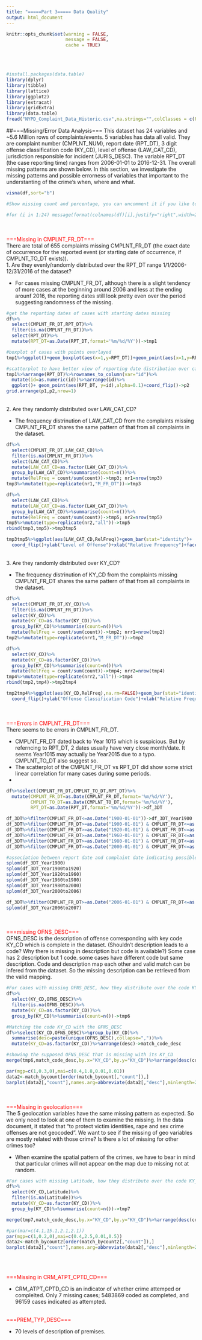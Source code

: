 ```yaml
---
title: "=====Part 3===== Data Quality"
output: html_document
---
```


```r
knitr::opts_chunk$set(warning = FALSE,
                      message = FALSE, 
                      cache = TRUE)
```
\
\
```r
#install.packages(data.table)
library(dplyr)
library(tibble)
library(lattice)
library(ggplot2)
library(extracat)
library(gridExtra)
library(data.table)
fread("NYPD_Complaint_Data_Historic.csv",na.strings="",colClasses = c(PARKS_NM="c",HADEVELOPT="c"))->df
```
##===Missing/Error Data Analysis===
This dataset has 24 variables and ~5.6 Million rows of complaints/events. 5 variables has data all valid. They are complaint number (CMPLNT_NUM),  report date (RPT_DT), 3 digit offense classification code (KY_CD), level of offense (LAW_CAT_CD), jurisdiction responsible for incident (JURIS_DESC). The variable RPT_DT (the case reporting time) ranges from 2006-01-01 to 2016-12-31. The overall missing patterns are shown below. In this section, we investigate the missing patterns and possible errorness of variables that important to the understanting of the crime's when, where and what. 
\
```r
visna(df,sort="b")

#Show missing count and percentage, you can uncomment it if you like to see the statistics.

#for (i in 1:24) message(format(colnames(df)[i],justify="right",width=20),"\t",format(sum(is.na(dplyr::select(df,i))),digits=7),"\t",sum(is.na(dplyr::select(df,i)))*100/nrow(df))
```
\
\
<span style="color:red">===Missing in CMPLNT_FR_DT===</span>
\
There are total of 655 complaints missing CMPLNT_FR_DT (the exact date of occurrence for the reported event (or starting date of occurrence, if CMPLNT_TO_DT exists)).
\
1. Are they evenly/randomly distributed over the RPT_DT range 1/1/2006-12/31/2016 of the dataset?

* For cases missing CMPLNT_FR_DT, although there is a slight tendency of more cases at the beginning around 2006 and less at the ending arounf 2016, the reporting dates still look pretty even over the period suggesting randomness of the missing. 
\
```r
#get the reporting dates of cases with starting dates missing
df%>%
  select(CMPLNT_FR_DT,RPT_DT)%>%
  filter(is.na(CMPLNT_FR_DT))%>%
  select(RPT_DT)%>%
  mutate(RPT_DT=as.Date(RPT_DT,format='%m/%d/%Y'))->tmp1

#boxplot of cases with points overlayed
tmp1%>%ggplot()+geom_boxplot(aes(x=1,y=RPT_DT))+geom_point(aes(x=1,y=RPT_DT),alpha=0.1)->p1

#scatterplot to have better view of reporting date distribution over cases missing ending dates
tmp1%>%arrange(RPT_DT)%>%rownames_to_column(var="id")%>%
  mutate(id=as.numeric(id))%>%arrange(id)%>%
  ggplot()+ geom_point(aes(RPT_DT, y=id),alpha=0.1)+coord_flip()->p2
grid.arrange(p1,p2,nrow=1)
```
\
2. Are they randomly distributed over LAW_CAT_CD?

* The frequency distrinution of LAW_CAT_CD from the complaints missing CMPLNT_FR_DT shares the same pattern of that from all complaints in the dataset.
\

```r
df%>%
  select(CMPLNT_FR_DT,LAW_CAT_CD)%>%
  filter(is.na(CMPLNT_FR_DT))%>%
  select(LAW_CAT_CD)%>%
  mutate(LAW_CAT_CD=as.factor(LAW_CAT_CD))%>%
  group_by(LAW_CAT_CD)%>%summarise(count=n())%>%
  mutate(RelFreq = count/sum(count))->tmp3; nr1=nrow(tmp3)
tmp3%>%mutate(type=replicate(nr1,"M_FR_DT"))->tmp3

df%>%
  select(LAW_CAT_CD)%>%
  mutate(LAW_CAT_CD=as.factor(LAW_CAT_CD))%>%
  group_by(LAW_CAT_CD)%>%summarise(count=n())%>%
  mutate(RelFreq = count/sum(count))->tmp5; nr2=nrow(tmp5)
tmp5%>%mutate(type=replicate(nr2,"all"))->tmp5
rbind(tmp3,tmp5)->tmp3tmp5

tmp3tmp5%>%ggplot(aes(LAW_CAT_CD,RelFreq))+geom_bar(stat="identity")+
  coord_flip()+ylab("Level of Offense")+xlab("Relative Frequency")+facet_wrap(~type)
```
\
3. Are they randomly distributed over KY_CD?

* The frequency distrinution of KY_CD from the complaints missing CMPLNT_FR_DT shares the same pattern of that from all complaints in the dataset.
\
```r
df%>%
  select(CMPLNT_FR_DT,KY_CD)%>%
  filter(is.na(CMPLNT_FR_DT))%>%
  select(KY_CD)%>%
  mutate(KY_CD=as.factor(KY_CD))%>%
  group_by(KY_CD)%>%summarise(count=n())%>%
  mutate(RelFreq = count/sum(count))->tmp2; nrr1=nrow(tmp2)
tmp2%>%mutate(type=replicate(nrr1,"M_FR_DT"))->tmp2

df%>%
  select(KY_CD)%>%
  mutate(KY_CD=as.factor(KY_CD))%>%
  group_by(KY_CD)%>%summarise(count=n())%>%
  mutate(RelFreq = count/sum(count))->tmp4; nrr2=nrow(tmp4)
tmp4%>%mutate(type=replicate(nrr2,"all"))->tmp4
rbind(tmp2,tmp4)->tmp2tmp4

tmp2tmp4%>%ggplot(aes(KY_CD,RelFreq),na.rm=FALSE)+geom_bar(stat="identity")+
  coord_flip()+ylab("Offense Classification Code")+xlab("Relative Frequency")+facet_wrap(~type)
```
\
\
<span style="color:red">===Errors in CMPLNT_FR_DT===</span>
\
There seems to be errors in CMPLNT_FR_DT.

* CMPLNT_FR_DT dated back to Year 1015 which is suspicious. But by referncing to RPT_DT, 2 dates usually have very close month/date. It seems Year1015 may actually be Year2015 due to a typo. CMPLNT_TO_DT also suggest so.
* The scatterplot of the CMPLNT_FR_DT vs RPT_DT did show some strict linear correlation for many cases during some periods.
* 
\
```r
df%>%select(CMPLNT_FR_DT,CMPLNT_TO_DT,RPT_DT)%>%
  mutate(CMPLNT_FR_DT=as.Date(CMPLNT_FR_DT,format='%m/%d/%Y'),
         CMPLNT_TO_DT=as.Date(CMPLNT_TO_DT,format='%m/%d/%Y'),
         RPT_DT=as.Date(RPT_DT,format='%m/%d/%Y'))->df_3DT

df_3DT%>%filter(CMPLNT_FR_DT<=as.Date("1900-01-01"))->df_3DT_Year1900  
df_3DT%>%filter(CMPLNT_FR_DT>=as.Date("1900-01-01") & CMPLNT_FR_DT<=as.Date("1920-01-01"))->df_3DT_Year1900to1920
df_3DT%>%filter(CMPLNT_FR_DT>=as.Date("1920-01-01") & CMPLNT_FR_DT<=as.Date("1960-01-01"))->df_3DT_Year1920to1960
df_3DT%>%filter(CMPLNT_FR_DT>=as.Date("1960-01-01") & CMPLNT_FR_DT<=as.Date("1980-01-01"))->df_3DT_Year1960to1980
df_3DT%>%filter(CMPLNT_FR_DT>=as.Date("1980-01-01") & CMPLNT_FR_DT<=as.Date("2000-01-01"))->df_3DT_Year1980to2000
df_3DT%>%filter(CMPLNT_FR_DT>=as.Date("2000-01-01") & CMPLNT_FR_DT<=as.Date("2006-01-01"))->df_3DT_Year2000to2006

#association between report date and complaint date indicating possible typo in recording the data
splom(df_3DT_Year1900)
splom(df_3DT_Year1900to1920)
splom(df_3DT_Year1920to1960)
splom(df_3DT_Year1960to1980)
splom(df_3DT_Year1980to2000)
splom(df_3DT_Year2000to2006)
```

```r
df_3DT%>%filter(CMPLNT_FR_DT>=as.Date("2006-01-01") & CMPLNT_FR_DT<=as.Date("2007-01-01"))->df_3DT_Year2006to2007
splom(df_3DT_Year2006to2007)
```
\
\
<span style="color:red">===missing OFNS_DESC===</span>
\
OFNS_DESC is the description of offense corresponding with key code KY_CD which is complete in the dataset. (Shouldn't description leads to a code? Why there is missing in description but code is available?) Some case has 2 description but 1 code. some cases have different code but same description. Code and description map each other and valid match can be infered from the dataset. So the missing description can be retrieved from the valid mapping. 
\
```r
#For cases with missing OFNS_DESC, how they distribute over the code KY_CD
df%>%
  select(KY_CD,OFNS_DESC)%>%
  filter(is.na(OFNS_DESC))%>%
  mutate(KY_CD=as.factor(KY_CD))%>%
  group_by(KY_CD)%>%summarise(count=n())->tmp6

#Matching the code KY_CD with the OFNS_DESC
df%>%select(KY_CD,OFNS_DESC)%>%group_by(KY_CD)%>%
  summarise(desc=paste(unique(OFNS_DESC),collapse=","))%>%
  mutate(KY_CD=as.factor(KY_CD))%>%arrange(desc)->match_code_desc

#showing the supposed OFNS_DESC that is missing with its KY_CD
merge(tmp6,match_code_desc,by.x="KY_CD",by.y="KY_CD")%>%arrange(desc(count))->match_bycount

par(mgp=c(1,0.3,0),mai=c(0.4,1.8,0.01,0.01))
data2<-match_bycount[order(match_bycount[,"count"]),]
barplot(data2[,"count"],names.arg=abbreviate(data2[,"desc"],minlength=20),cex.names = 0.6,cex.axis=0.7,cex.lab=0.8,horiz=TRUE,xlim=c(0,17500),las=1,xlab="Count")
```
\
\
<span style="color:red">===Missing in geolocation===</span>
\
The 5 geolocation variables have the same missing pattern as expected. So we only need to look at one of them to examine the missing. In the data document, it stated that "to protect victim identities, rape and sex crime offenses are not geocoded". We want to see if the missing of geo variables are mostly related with those crime? Is there a lot of missing for other crimes too?

* When examine the spatial pattern of the crimes, we have to bear in mind that particular crimes will not appear on the map due to missing not at random. 
\
```r
#For cases with missing Latitude, how they distribute over the code KY_CD
df%>%
  select(KY_CD,Latitude)%>%
  filter(is.na(Latitude))%>%
  mutate(KY_CD=as.factor(KY_CD))%>%
  group_by(KY_CD)%>%summarise(count=n())->tmp7

merge(tmp7,match_code_desc,by.x="KY_CD",by.y="KY_CD")%>%arrange(desc(count))->match_bycount2

#par(mar=c(4.1,15.1,2.1,2.1))
par(mgp=c(1,0.2,0),mai=c(0.4,2.5,0.01,0.5))
data2<-match_bycount2[order(match_bycount2[,"count"]),]
barplot(data2[,"count"],names.arg=abbreviate(data2[,"desc"],minlength=20),horiz=TRUE,cex.names = 0.4,cex.axis=0.7,cex.lab=0.8,xlim=c(0,50000),las=1,xlab="Count")
```
\
\

<span style="color:red">===Missing in CRM_ATPT_CPTD_CD===</span>

* CRM_ATPT_CPTD_CD is an indicator of whether crime attemped or complelted. Only 7 missing cases; 5483869 coded as completed, and 96159 cases indicated as attempted. 
\
\

<span style="color:red">===PREM_TYP_DESC===</span>

* 70 levels of description of premises.

    
    